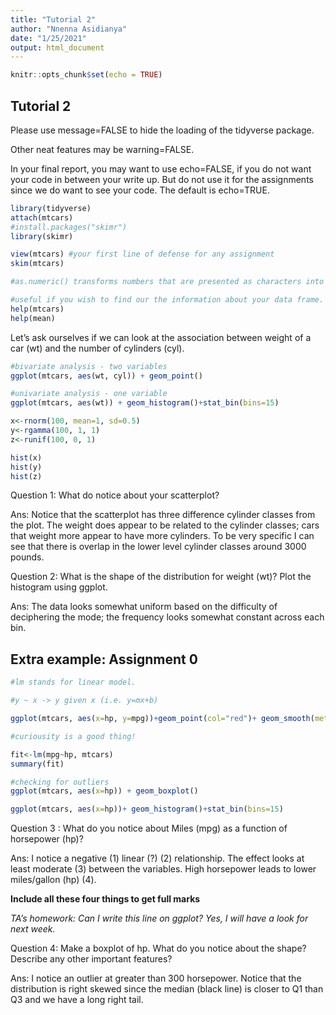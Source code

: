 ---
title: "Tutorial 2"
author: "Nnenna Asidianya"
date: "1/25/2021"
output: html_document
---

```{r setup, include=FALSE}
knitr::opts_chunk$set(echo = TRUE)
```

## Tutorial 2

Please use message=FALSE to hide the loading of the tidyverse package. 

Other neat features may be warning=FALSE. 

In your final report, you may want to use echo=FALSE, if you do not want your code in between your write up. But do not use it for the assignments since we do want to see your code. The default is echo=TRUE. 

```{r, message=FALSE}
library(tidyverse)
attach(mtcars)
#install.packages("skimr")
library(skimr)

view(mtcars) #your first line of defense for any assignment
skim(mtcars)

#as.numeric() transforms numbers that are presented as characters into numerical values. 

#useful if you wish to find our the information about your data frame. It also works for functions you are confused about
help(mtcars)
help(mean)

```
Let's ask ourselves if we can look at the association between weight of a car (wt) and the number of cylinders (cyl).

```{r}
#bivariate analysis - two variables
ggplot(mtcars, aes(wt, cyl)) + geom_point()

#univariate analysis - one variable
ggplot(mtcars, aes(wt)) + geom_histogram()+stat_bin(bins=15)

x<-rnorm(100, mean=1, sd=0.5)
y<-rgamma(100, 1, 1)
z<-runif(100, 0, 1)

hist(x)
hist(y)
hist(z)
```

Question 1: What do notice about your scatterplot? 

Ans: Notice that the scatterplot has three difference cylinder classes from the plot. The weight does appear to be related to the cylinder classes; cars that weight more appear to have more cylinders. To be very specific I can see that there is overlap in the lower level cylinder classes around 3000 pounds.  

Question 2: What is the shape of the distribution for weight (wt)? Plot the histogram using ggplot. 

Ans: The data looks somewhat uniform based on the difficulty of deciphering the mode; the frequency looks somewhat constant across each bin.

## Extra example: Assignment 0

```{r}
#lm stands for linear model. 

#y ~ x -> y given x (i.e. y=mx+b)

ggplot(mtcars, aes(x=hp, y=mpg))+geom_point(col="red")+ geom_smooth(method="lm")

#curiousity is a good thing!

fit<-lm(mpg~hp, mtcars)
summary(fit)

#checking for outliers
ggplot(mtcars, aes(x=hp)) + geom_boxplot()

ggplot(mtcars, aes(x=hp))+ geom_histogram()+stat_bin(bins=15)
```

Question 3 : What do you notice about Miles (mpg) as a function of horsepower (hp)?

Ans: I notice a negative (1) linear (?) (2) relationship.  The effect looks at least moderate (3) between the variables. High horsepower leads to lower miles/gallon (hp) (4).

**Include all these four things to get full marks**

*TA's homework: Can I write this line on ggplot? Yes, I will have a look for next week. *

Question 4: Make a boxplot of hp. What do you notice about the shape? Describe any other important features?

Ans: I notice an outlier at greater than 300 horsepower. Notice that the distribution is right skewed since the median (black line) is closer to Q1 than Q3 and we have a long right tail. 